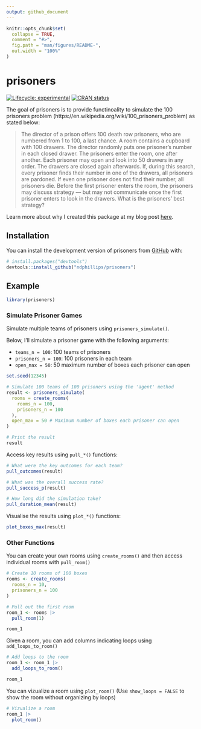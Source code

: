```yaml
---
output: github_document
---
```


<!-- README.md is generated from README.Rmd. Please edit that file -->

```r
knitr::opts_chunk$set(
  collapse = TRUE,
  comment = "#>",
  fig.path = "man/figures/README-",
  out.width = "100%"
)
```

# prisoners

<!-- badges: start -->
[![Lifecycle: experimental](https://img.shields.io/badge/lifecycle-experimental-orange.svg)](https://lifecycle.r-lib.org/articles/stages.html#experimental)
[![CRAN status](https://www.r-pkg.org/badges/version/prisoners)](https://CRAN.R-project.org/package=prisoners)
<!-- badges: end -->

The goal of prisoners is to provide functinoality to simulate the 100 prisoners problem (https://en.wikipedia.org/wiki/100_prisoners_problem) as stated below:

>The director of a prison offers 100 death row prisoners, who are numbered from 1 to 100, a last chance. A room contains a cupboard with 100 drawers. The director randomly puts one prisoner's number in each closed drawer. The prisoners enter the room, one after another. Each prisoner may open and look into 50 drawers in any order. The drawers are closed again afterwards. If, during this search, every prisoner finds their number in one of the drawers, all prisoners are pardoned. If even one prisoner does not find their number, all prisoners die. Before the first prisoner enters the room, the prisoners may discuss strategy — but may not communicate once the first prisoner enters to look in the drawers. What is the prisoners' best strategy?

Learn more about why I created this package at my blog post [here](https://ndphillips.github.io/posts/the_prisoners.html).

## Installation

You can install the development version of prisoners from [GitHub](https://github.com/) with:

``` r
# install.packages("devtools")
devtools::install_github("ndphillips/prisoners")
```

## Example

```r
library(prisoners)
```

### Simulate Prisoner Games

Simulate multiple teams of prisoners using `prisoners_simulate()`.

Below, I'll simulate a prisoner game with the following arguments:

- `teams_n = 100`: 100 teams of prisoners
- `prisoners_n = 100`: 100 prisoners in each team
- `open_max = 50`: 50 maximum number of boxes each prisoner can open

```r
set.seed(12345)

# Simulate 100 teams of 100 prisoners using the 'agent' method
result <- prisoners_simulate(
  rooms = create_rooms(
    rooms_n = 100,
    prisoners_n = 100
  ),
  open_max = 50 # Maximum number of boxes each prisoner can open
)
```

```r
# Print the result
result
```

Access key results using `pull_*()` functions:

```r
# What were the key outcomes for each team?
pull_outcomes(result)

# What was the overall success rate?
pull_success_p(result)

# How long did the simulation take?
pull_duration_mean(result)
```

Visualise the results using `plot_*()` functions:

```r
plot_boxes_max(result)
```

### Other Functions

You can create your own rooms using `create_rooms()` and then access individual rooms with `pull_room()` 

```r
# Create 10 rooms of 100 boxes
rooms <- create_rooms(
  rooms_n = 10,
  prisoners_n = 100
)

# Pull out the first room
room_1 <- rooms |> 
  pull_room(1)

room_1
```

Given a room, you can add columns indicating loops using `add_loops_to_room()`

```r
# Add loops to the room
room_1 <- room_1 |>
  add_loops_to_room()

room_1
```

You can vizualize a room using `plot_room()` (Use `show_loops = FALSE` to show the room without organizing by loops)

```r
# Vizualize a room
room_1 |>
  plot_room()
```
